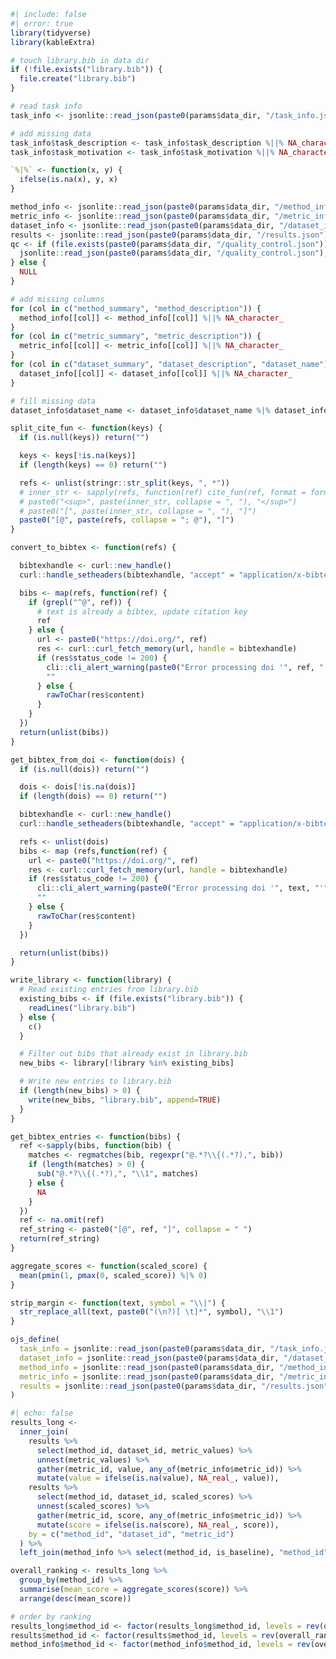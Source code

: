 

```r
#| include: false
#| error: true
library(tidyverse)
library(kableExtra)

# touch library.bib in data dir
if (!file.exists("library.bib")) {
  file.create("library.bib")
}

# read task info
task_info <- jsonlite::read_json(paste0(params$data_dir, "/task_info.json"))

# add missing data
task_info$task_description <- task_info$task_description %||% NA_character_
task_info$task_motivation <- task_info$task_motivation %||% NA_character_

`%|%` <- function(x, y) {
  ifelse(is.na(x), y, x)
}

method_info <- jsonlite::read_json(paste0(params$data_dir, "/method_info.json"), simplifyVector = TRUE)
metric_info <- jsonlite::read_json(paste0(params$data_dir, "/metric_info.json"), simplifyVector = TRUE)
dataset_info <- jsonlite::read_json(paste0(params$data_dir, "/dataset_info.json"), simplifyVector = TRUE)
results <- jsonlite::read_json(paste0(params$data_dir, "/results.json"), simplifyVector = TRUE) %>% tibble()
qc <- if (file.exists(paste0(params$data_dir, "/quality_control.json"))) {
  jsonlite::read_json(paste0(params$data_dir, "/quality_control.json"), simplifyVector = TRUE)
} else {
  NULL
}

# add missing columns
for (col in c("method_summary", "method_description")) {
  method_info[[col]] <- method_info[[col]] %||% NA_character_
}
for (col in c("metric_summary", "metric_description")) {
  metric_info[[col]] <- metric_info[[col]] %||% NA_character_
}
for (col in c("dataset_summary", "dataset_description", "dataset_name")) {
  dataset_info[[col]] <- dataset_info[[col]] %||% NA_character_
}

# fill missing data
dataset_info$dataset_name <- dataset_info$dataset_name %|% dataset_info$dataset_id

split_cite_fun <- function(keys) {
  if (is.null(keys)) return("")

  keys <- keys[!is.na(keys)]
  if (length(keys) == 0) return("")

  refs <- unlist(stringr::str_split(keys, ", *"))
  # inner_str <- sapply(refs, function(ref) cite_fun(ref, format = format))
  # paste0("<sup>", paste(inner_str, collapse = ", "), "</sup>")
  # paste0("[", paste(inner_str, collapse = ", "), "]")
  paste0("[@", paste(refs, collapse = "; @"), "]")
}

convert_to_bibtex <- function(refs) {

  bibtexhandle <- curl::new_handle()
  curl::handle_setheaders(bibtexhandle, "accept" = "application/x-bibtex")

  bibs <- map(refs, function(ref) {
    if (grepl("^@", ref)) {
      # text is already a bibtex, update citation key
      ref
    } else {
      url <- paste0("https://doi.org/", ref)
      res <- curl::curl_fetch_memory(url, handle = bibtexhandle)
      if (res$status_code != 200) {
        cli::cli_alert_warning(paste0("Error processing doi '", ref, "'"))
        ""
      } else {
        rawToChar(res$content)
      }
    }
  })
  return(unlist(bibs))
}

get_bibtex_from_doi <- function(dois) {
  if (is.null(dois)) return("")

  dois <- dois[!is.na(dois)]
  if (length(dois) == 0) return("")

  bibtexhandle <- curl::new_handle()
  curl::handle_setheaders(bibtexhandle, "accept" = "application/x-bibtex")

  refs <- unlist(dois)
  bibs <- map (refs,function(ref) {
    url <- paste0("https://doi.org/", ref)
    res <- curl::curl_fetch_memory(url, handle = bibtexhandle)
    if (res$status_code != 200) {
      cli::cli_alert_warning(paste0("Error processing doi '", text, "'"))
      ""
    } else {
      rawToChar(res$content)
    }
  })

  return(unlist(bibs))
}

write_library <- function(library) {
  # Read existing entries from library.bib
  existing_bibs <- if (file.exists("library.bib")) {
    readLines("library.bib")
  } else {
    c()
  }

  # Filter out bibs that already exist in library.bib
  new_bibs <- library[!library %in% existing_bibs]

  # Write new entries to library.bib
  if (length(new_bibs) > 0) {
    write(new_bibs, "library.bib", append=TRUE)
  }
}

get_bibtex_entries <- function(bibs) {
  ref <-sapply(bibs, function(bib) {
    matches <- regmatches(bib, regexpr("@.*?\\{(.*?),", bib))
    if (length(matches) > 0) {
      sub("@.*?\\{(.*?),", "\\1", matches)
    } else {
      NA
    }
  })
  ref <- na.omit(ref)
  ref_string <- paste0("[@", ref, "]", collapse = " ")
  return(ref_string)
}

aggregate_scores <- function(scaled_score) {
  mean(pmin(1, pmax(0, scaled_score)) %|% 0)
}

strip_margin <- function(text, symbol = "\\|") {
  str_replace_all(text, paste0("(\n?)[ \t]*", symbol), "\\1")
}

ojs_define(
  task_info = jsonlite::read_json(paste0(params$data_dir, "/task_info.json")),
  dataset_info = jsonlite::read_json(paste0(params$data_dir, "/dataset_info.json")),
  method_info = jsonlite::read_json(paste0(params$data_dir, "/method_info.json")),
  metric_info = jsonlite::read_json(paste0(params$data_dir, "/metric_info.json")),
  results = jsonlite::read_json(paste0(params$data_dir, "/results.json"))
)
```

```r
#| echo: false
results_long <-
  inner_join(
    results %>%
      select(method_id, dataset_id, metric_values) %>%
      unnest(metric_values) %>%
      gather(metric_id, value, any_of(metric_info$metric_id)) %>%
      mutate(value = ifelse(is.na(value), NA_real_, value)),
    results %>%
      select(method_id, dataset_id, scaled_scores) %>%
      unnest(scaled_scores) %>%
      gather(metric_id, score, any_of(metric_info$metric_id)) %>%
      mutate(score = ifelse(is.na(score), NA_real_, score)),
    by = c("method_id", "dataset_id", "metric_id")
  ) %>%
  left_join(method_info %>% select(method_id, is_baseline), "method_id")

overall_ranking <- results_long %>%
  group_by(method_id) %>%
  summarise(mean_score = aggregate_scores(score)) %>%
  arrange(desc(mean_score))

# order by ranking
results_long$method_id <- factor(results_long$method_id, levels = rev(overall_ranking$method_id))
results$method_id <- factor(results$method_id, levels = rev(overall_ranking$method_id))
method_info$method_id <- factor(method_info$method_id, levels = rev(overall_ranking$method_id))
```
